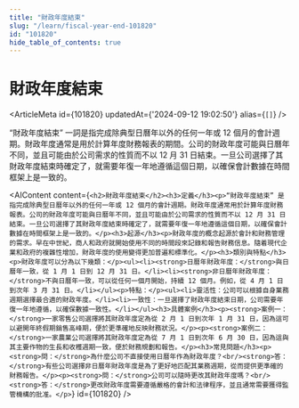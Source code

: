 ```yaml
---
title: "財政年度結束"
slug: "/learn/fiscal-year-end-101820"
id: "101820"
hide_table_of_contents: true
---
```



# 財政年度結束

<ArticleMeta id={101820} updatedAt={'2024-09-12 19:02:50'} alias={`[]`} />
<div className='border-solid border-b border-t-0 my-4 border-[var(--ifm-color-gray-300)]' />

“財政年度結束” 一詞是指完成除典型日曆年以外的任何一年或 12 個月的會計週期。財政年度通常是用於計算年度財務報表的期間。公司的財政年度可能與日曆年不同，並且可能由於公司需求的性質而不以 12 月 31 日結束。一旦公司選擇了其財政年度結束時確定了，就需要年復一年地遵循這個日期，以確保會計數據在時間框架上是一致的。

<AIContent content={`<h2>財政年度結束</h2><h3>定義</h3><p>“財政年度結束” 是指完成除典型日曆年以外的任何一年或 12 個月的會計週期。財政年度通常用於計算年度財務報表。公司的財政年度可能與日曆年不同，並且可能由於公司需求的性質而不以 12 月 31 日結束。一旦公司選擇了其財政年度結束時確定了，就需要年復一年地遵循這個日期，以確保會計數據在時間框架上是一致的。</p><h3>起源</h3><p>財政年度的概念起源於會計和財務管理的需求。早在中世紀，商人和政府就開始使用不同的時間段來記錄和報告財務信息。隨着現代企業和政府的複雜性增加，財政年度的使用變得更加普遍和標準化。</p><h3>類別與特點</h3><p>財政年度可以分為以下幾類：</p><ul><li><strong>日曆年財政年度：</strong>與日曆年一致，從 1 月 1 日到 12 月 31 日。</li><li><strong>非日曆年財政年度：</strong>不與日曆年一致，可以從任何一個月開始，持續 12 個月。例如，從 4 月 1 日到次年 3 月 31 日。</li></ul><p>特點：</p><ul><li>靈活性：公司可以根據自身業務週期選擇最合適的財政年度。</li><li>一致性：一旦選擇了財政年度結束日期，公司需要年復一年地遵循，以確保數據一致性。</li></ul><h3>具體案例</h3><p><strong>案例一：</strong>一家零售公司選擇將其財政年度定為從 2 月 1 日到次年 1 月 31 日，因為這可以避開年終假期銷售高峰期，便於更準確地反映財務狀況。</p><p><strong>案例二：</strong>一家農業公司選擇將其財政年度定為從 7 月 1 日到次年 6 月 30 日，因為這與其主要作物的生長和收穫週期一致，便於財務規劃和報告。</p><h3>常見問題</h3><p><strong>問：</strong>為什麼公司不直接使用日曆年作為財政年度？<br/><strong>答：</strong>有些公司選擇非日曆年財政年度是為了更好地匹配其業務週期，從而提供更準確的財務報告。</p><p><strong>問：</strong>公司可以隨時更改其財政年度嗎？<br/><strong>答：</strong>更改財政年度需要遵循嚴格的會計和法律程序，並且通常需要獲得監管機構的批准。</p>`} id={101820} />
